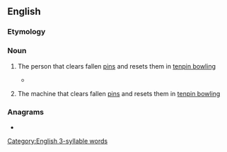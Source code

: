 ==English==

===Etymology===
{{compound|en|pin|setter}}

===Noun===
{{wikipedia}}
{{en-noun}}

# {{lb|en|bowling|originally}} The person that clears fallen [[pin]]s and resets them in [[tenpin bowling]]
#* {{quote-book|en|year=2019|author=[[w:Colson Whitehead|Colson Whitehead]]|title=[[w:The Nickel Boys|The Nickel Boys]]|publisher=Fleet|page=92|passage=“I was working as a '''pinsetter''' in a bowling alley down in Tampa.”}}
# {{lb|en|bowling}} The machine that clears fallen [[pin]]s and resets them in [[tenpin bowling]]

===Anagrams===
* {{anagrams|en|a=eeinprstt|Petri nets|interstep}}

[[Category:English 3-syllable words]]